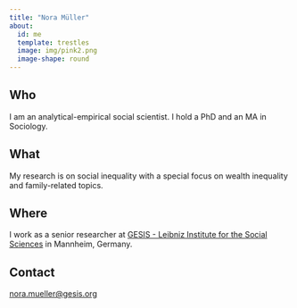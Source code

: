 ```yaml
---
title: "Nora Müller"
about:
  id: me
  template: trestles
  image: img/pink2.png
  image-shape: round
---
```


:::{#me}

## Who

I am an analytical-empirical social scientist. I hold a PhD and an MA in Sociology.

## What

My research is on social inequality with a special focus on wealth inequality and family-related topics.

## Where

I work as a senior researcher at [GESIS - Leibniz Institute for the Social Sciences](https://www.gesis.org/home) in Mannheim, Germany.

## Contact

[nora.mueller@gesis.org](mailto:nora.mueller@gesis.org)

:::

<!--Thanks for checking out my web site!-->
